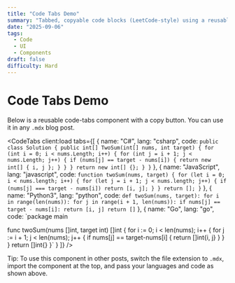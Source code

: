 ```yaml
---
title: "Code Tabs Demo"
summary: "Tabbed, copyable code blocks (LeetCode-style) using a reusable component."
date: "2025-09-06"
tags:
  - Code
  - UI
  - Components
draft: false
difficulty: Hard
---
```



# Code Tabs Demo

Below is a reusable code-tabs component with a copy button. You can use it in any `.mdx` blog post.

<CodeTabs client:load tabs={[
  {
    name: "C#",
    lang: "csharp",
    code: `public class Solution {
  public int[] TwoSum(int[] nums, int target) {
    for (int i = 0; i < nums.Length; i++) {
      for (int j = i + 1; j < nums.Length; j++) {
        if (nums[j] == target - nums[i]) {
          return new int[] { i, j };
        }
      }
    }
    return new int[] {};
  }
}`
  },
  {
    name: "JavaScript",
    lang: "javascript",
    code: `function twoSum(nums, target) {
  for (let i = 0; i < nums.length; i++) {
    for (let j = i + 1; j < nums.length; j++) {
      if (nums[j] === target - nums[i]) return [i, j];
    }
  }
  return [];
}`
  },
  {
    name: "Python3",
    lang: "python",
    code: `def twoSum(nums, target):
    for i in range(len(nums)):
        for j in range(i + 1, len(nums)):
            if nums[j] == target - nums[i]:
                return [i, j]
    return []`
  },
  {
    name: "Go",
    lang: "go",
    code: `package main

func twoSum(nums []int, target int) []int {
    for i := 0; i < len(nums); i++ {
        for j := i + 1; j < len(nums); j++ {
            if nums[j] == target-nums[i] {
                return []int{i, j}
            }
        }
    }
    return []int{}
}`
  }
]} />

Tip: To use this component in other posts, switch the file extension to `.mdx`, import the component at the top, and pass your languages and code as shown above.

